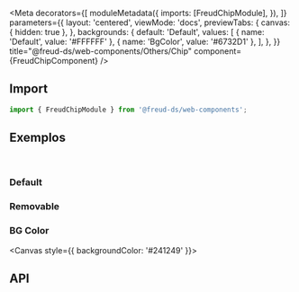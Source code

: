 
<Meta
  decorators={[
    moduleMetadata({
      imports: [FreudChipModule],
    }),
  ]}
  parameters={{
    layout: 'centered',
    viewMode: 'docs',
    previewTabs: {
      canvas: { hidden: true },
    },
    backgrounds: {
      default: 'Default',
      values: [
        { name: 'Default', value: '#FFFFFF' },
        { name: 'BgColor', value: '#6732D1' },
      ],
    },
  }}
  title="@freud-ds/web-components/Others/Chip"
  component={FreudChipComponent}
/>

<FreudHeaderComponent
  title="Chip"
  description="Chip representa entidades usando rótulos."
/>

## <a id="importing"></a>Import

```ts
import { FreudChipModule } from '@freud-ds/web-components';
```

## <a id="exemplos"></a>Exemplos

<br />

### Default

<Canvas>
  <Story story={Default} />
</Canvas>

### Removable

<Canvas>
  <Story story={Removable} />
</Canvas>

### BG Color

<Canvas style={{ backgroundColor: '#241249' }}>
  <Story story={BGColor} />
</Canvas>

## <a id="api"></a>API

<ArgsTable of={FreudChipComponent} />
